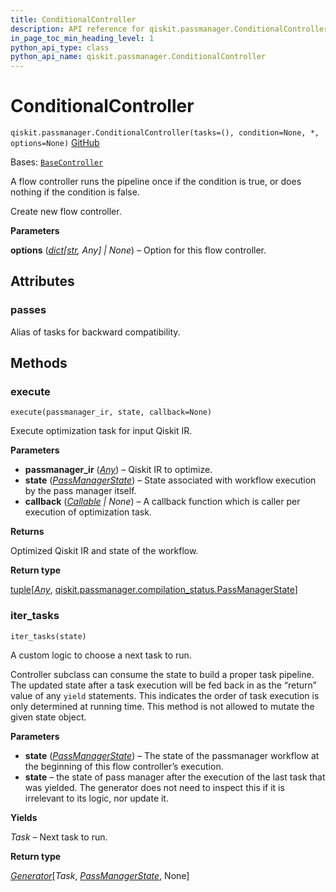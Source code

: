 ```yaml
---
title: ConditionalController
description: API reference for qiskit.passmanager.ConditionalController
in_page_toc_min_heading_level: 1
python_api_type: class
python_api_name: qiskit.passmanager.ConditionalController
---
```


# ConditionalController

<span id="qiskit.passmanager.ConditionalController" />

`qiskit.passmanager.ConditionalController(tasks=(), condition=None, *, options=None)` [GitHub](https://github.com/qiskit/qiskit/tree/stable/1.0/qiskit/passmanager/flow_controllers.py "view source code")

Bases: [`BaseController`](qiskit.passmanager.BaseController "qiskit.passmanager.base_tasks.BaseController")

A flow controller runs the pipeline once if the condition is true, or does nothing if the condition is false.

Create new flow controller.

**Parameters**

**options** ([*dict*](https://docs.python.org/3/library/stdtypes.html#dict "(in Python v3.12)")*\[*[*str*](https://docs.python.org/3/library/stdtypes.html#str "(in Python v3.12)")*, Any] | None*) – Option for this flow controller.

## Attributes

<span id="qiskit.passmanager.ConditionalController.passes" />

### passes

Alias of tasks for backward compatibility.

## Methods

### execute

<span id="qiskit.passmanager.ConditionalController.execute" />

`execute(passmanager_ir, state, callback=None)`

Execute optimization task for input Qiskit IR.

**Parameters**

*   **passmanager\_ir** ([*Any*](https://docs.python.org/3/library/typing.html#typing.Any "(in Python v3.12)")) – Qiskit IR to optimize.
*   **state** ([*PassManagerState*](qiskit.passmanager.PassManagerState "qiskit.passmanager.compilation_status.PassManagerState")) – State associated with workflow execution by the pass manager itself.
*   **callback** ([*Callable*](https://docs.python.org/3/library/collections.abc.html#collections.abc.Callable "(in Python v3.12)") *| None*) – A callback function which is caller per execution of optimization task.

**Returns**

Optimized Qiskit IR and state of the workflow.

**Return type**

[tuple](https://docs.python.org/3/library/stdtypes.html#tuple "(in Python v3.12)")\[[*Any*](https://docs.python.org/3/library/typing.html#typing.Any "(in Python v3.12)"), [qiskit.passmanager.compilation\_status.PassManagerState](qiskit.passmanager.PassManagerState "qiskit.passmanager.compilation_status.PassManagerState")]

### iter\_tasks

<span id="qiskit.passmanager.ConditionalController.iter_tasks" />

`iter_tasks(state)`

A custom logic to choose a next task to run.

Controller subclass can consume the state to build a proper task pipeline. The updated state after a task execution will be fed back in as the “return” value of any `yield` statements. This indicates the order of task execution is only determined at running time. This method is not allowed to mutate the given state object.

**Parameters**

*   **state** ([*PassManagerState*](qiskit.passmanager.PassManagerState "qiskit.passmanager.compilation_status.PassManagerState")) – The state of the passmanager workflow at the beginning of this flow controller’s execution.
*   **state** – the state of pass manager after the execution of the last task that was yielded. The generator does not need to inspect this if it is irrelevant to its logic, nor update it.

**Yields**

*Task* – Next task to run.

**Return type**

[*Generator*](https://docs.python.org/3/library/collections.abc.html#collections.abc.Generator "(in Python v3.12)")\[*Task*, [*PassManagerState*](qiskit.passmanager.PassManagerState "qiskit.passmanager.compilation_status.PassManagerState"), None]

